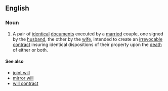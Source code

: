 ==English==

===Noun===
{{wikipedia}}
{{en-noun|head=[[mutual]] [[will]]}}

# {{lb|en|legal}} A pair of [[identical]] [[document]]s executed by a [[married]] couple, one signed by the [[husband]], the other by the [[wife]], intended to create an [[irrevocable]] [[contract]] insuring identical dispositions of their property upon the [[death]] of either or both.

====See also====
* [[joint will]]
* [[mirror will]]
* [[will contract]]